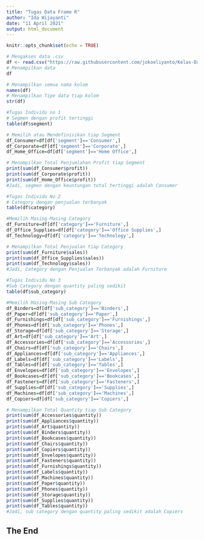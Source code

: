---
title: "Tugas Data Frame R"
author: "Ida Wijayanti"
date: "11 April 2021"
output: html_document
---
```{r setup, include=FALSE}
knitr::opts_chunk$set(echo = TRUE)
```

```{r}
# Mengakses data .csv
df <- read.csv("https://raw.githubusercontent.com/jokoeliyanto/Kelas-Dasar-Pejuang-Data-2.0/main/Super-Store-Dataset.csv")
# Menampilkan data
df
```

```{r}
# Menampilkan semua nama kolom
names(df)
# Menampilkan Tipe data tiap kolom
str(df)
```

```{r}
#Tugas Individu no 1
# Segmen dengan profit tertinggi
table(df$segment)
```
```{r}
# Memilih atau Mendefinisikan tiap Segment
df_Consumer=df[df['segment']=='Consumer',]
df_Corporate=df[df['segment']=='Corporate',]
df_Home_Office=df[df['segment']=='Home Office',]
```

```{r}
# Menampilkan Total Penjumlahan Profit tiap Segment
print(sum(df_Consumer$profit))
print(sum(df_Corporate$profit))
print(sum(df_Home_Office$profit))
#Jadi, segmen dengan keuntungan total tertinggi adalah Consumer
```

```{r} 
#Tugas Individu No 2
# Category dengan penjualan terbanyak
table(df$category)
```

```{r}
#Memilih Masing-Masing Category
df_Furniture=df[df['category']=='Furniture',]
df_Office_Supplies=df[df['category']=='Office Supplies',]
df_Technology=df[df['category']=='Technology',]
```

```{r}
# Menampilkan Total Penjualan tiap Category
print(sum(df_Furniture$sales))
print(sum(df_Office_Supplies$sales))
print(sum(df_Technology$sales))
#Jadi, Category dengan Penjualan Terbanyak adalah Furniture
```

```{r} 
#Tugas Individu No 3
#Sub Category dengan quantity paling sedikit
table(df$sub_category)
```

```{r}
#Memilih Masing-Masing Sub Category
df_Binders=df[df['sub_category']=='Binders',]
df_Paper=df[df['sub_category']=='Paper',]
df_Furnishings=df[df['sub_category']=='Furnishings',]
df_Phones=df[df['sub_category']=='Phones',]
df_Storage=df[df['sub_category']=='Storage',]
df_Art=df[df['sub_category']=='Art',]
df_Accessories=df[df['sub_category']=='Accessories',]
df_Chairs=df[df['sub_category']=='Chairs',]
df_Appliances=df[df['sub_category']=='Appliances',]
df_Labels=df[df['sub_category']=='Labels',]
df_Tables=df[df['sub_category']=='Tables',]
df_Envelopes=df[df['sub_category']=='Envelopes',]
df_Bookcases=df[df['sub_category']=='Bookcases',]
df_Fasteners=df[df['sub_category']=='Fasteners',]
df_Supplies=df[df['sub_category']=='Supplies',]
df_Machines=df[df['sub_category']=='Machines',]
df_Copiers=df[df['sub_category']=='Copiers',]
```

```{r}
# Menampilkan Total Quantity tiap Sub Category
print(sum(df_Accessories$quantity))
print(sum(df_Appliances$quantity))
print(sum(df_Art$quantity))
print(sum(df_Binders$quantity))
print(sum(df_Bookcases$quantity))
print(sum(df_Chairs$quantity))
print(sum(df_Copiers$quantity))
print(sum(df_Envelopes$quantity))
print(sum(df_Fasteners$quantity))
print(sum(df_Furnishings$quantity))
print(sum(df_Labels$quantity))
print(sum(df_Machines$quantity))
print(sum(df_Paper$quantity))
print(sum(df_Phones$quantity))
print(sum(df_Storage$quantity))
print(sum(df_Supplies$quantity))
print(sum(df_Tables$quantity))
#Jadi, sub category dengan quantity paling sedikit adalah Copiers
```

## The End